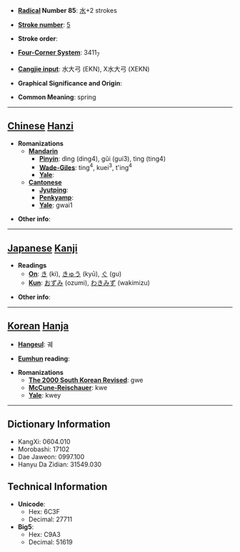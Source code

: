 * '''[[Wiktionary:Chinese radical index| Radical]] Number 85''': [[Wiktionary:Chinese radical index 水|水]]+2 strokes

* '''[[Wiktionary:Chinese total strokes index|Stroke number]]''': [[Wiktionary:Chinese total strokes index 5|5]]

* '''Stroke order''': 

* '''[[Wiktionary:Chinese four corner index|Four-Corner System]]''': 3411<sub>7</sub>

* '''[[Wiktionary:Chinese Cangjie index|Cangjie input]]''': 水大弓 (EKN), X水大弓 (XEKN)

* '''Graphical Significance and Origin''': 

* '''Common Meaning''': spring

----

== [[Chinese]] [[Hanzi]] ==

* '''Romanizations'''
** '''[[Mandarin]]'''
*** '''[[Pinyin]]''': dìng (ding4), gǔi (gui3), tìng (ting4)
*** '''[[Wade-Giles]]''': ting<sup>4</sup>, kuei<sup>3</sup>, t'ing<sup>4</sup>
*** '''[[Yale]]''': 
** '''[[Cantonese]]'''
*** '''[[Jyutping]]''':
*** '''[[Penkyamp]]''': 
*** '''[[Yale]]''': gwai1

* '''Other info''': 

----

== [[Japanese]] [[Kanji]] ==

* '''Readings'''
** '''[[On]]''': [[き]] (ki), [[きゅう]] (kyū), [[ぐ]] (gu)
** '''[[Kun]]''': [[おずみ]] (ozumi), [[わきみず]] (wakimizu)

* '''Other info''':  

----

== [[Korean]] [[Hanja]] ==

* '''[[Hangeul]]''': 궤

* '''[[Eumhun]] reading''': 

* '''Romanizations'''
** '''[[The 2000 South Korean Revised Romanization|The 2000 South Korean Revised]]''': gwe
** '''[[McCune-Reischauer]]''': kwe
** '''[[Yale]]''': kwey

----

== Dictionary Information ==

* KangXi: 0604.010
* Morobashi: 17102
* Dae Jaweon: 0997.100
* Hanyu Da Zidian: 31549.030

== Technical Information ==

* '''Unicode''':
** Hex: 6C3F
** Decimal: 27711
* '''Big5''':
** Hex: C9A3
** Decimal: 51619